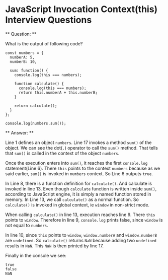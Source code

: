 

<Layout>
<SEO title="JavaScript Invocation Context(this) Interview Questions" />
<JSLayout>

# JavaScript Invocation Context(this) Interview Questions

** Question: **

What is the output of following code?

```javascript{numberLines: true}
const numbers = {
  numberA: 5,
  numberB: 10,

  sum: function() {
    console.log(this === numbers);

    function calculate() {
      console.log(this === numbers);
      return this.numberA + this.numberB;
    }

    return calculate();
  }
};

console.log(numbers.sum());
```

** Answer: **

Line 1 defines an object `numbers`. Line 17 invokes a method `sum()` of the object. We can see the dot(`.`) operator to call the `sum()` method. That tells that `sum()` is called in the context of the object `numbers`.

Once the execution enters into `sum()`, it reaches the first `console.log` statement(Line 6). There `this` points to the context `numbers` because as we said earlier, `sum()` is invoked in `numbers` context. So Line 6 outputs `true`.

In Line 8, there is a function definition for `calculate()`. And calculate is invoked in line 13. Even though `calculate` function is written inside `sum()`, according to JavaScript engine, it is simply a named function stored in memory. In Line 13, we call `calculate()` as a normal function. So `calculate()` is invoked in global context, ie `window` in non-strict mode.

When calling `calculate()` in line 13, execution reaches line 9. There `this` points to `window`. Therefore in line 9, `console.log` prints false, since `window` is not equal to `numbers`.

In line 10, since `this` points to `window`, `window.numberA` and `window.numberB` are `undefined`. So `calculate()` returns `NaN` because adding two `undefined` results in `NaN`. This `NaN` is then printed by line 17.

Finally in the console we see:

```
true
false
NaN
```

</JSLayout>
</Layout>
